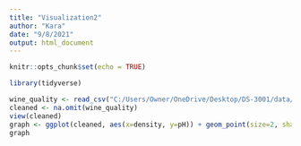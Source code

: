 ```yaml
---
title: "Visualization2"
author: "Kara"
date: "9/8/2021"
output: html_document
---
```


```r
knitr::opts_chunk$set(echo = TRUE)
```

```r
library(tidyverse)

wine_quality <- read_csv("C:/Users/Owner/OneDrive/Desktop/DS-3001/data/winequality-red-ddl.csv")
cleaned <- na.omit(wine_quality)
view(cleaned)
graph <- ggplot(cleaned, aes(x=density, y=pH)) + geom_point(size=2, shape=23, color = "green")
graph
```

